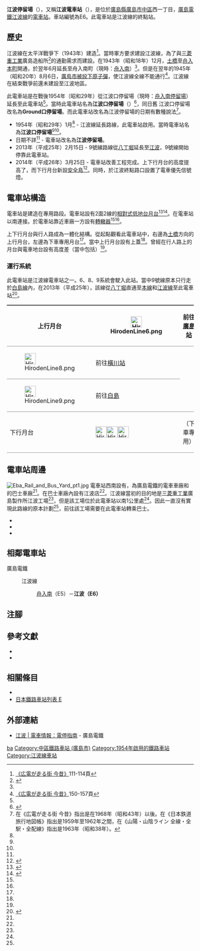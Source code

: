 {{Infobox station
|公司色 = #009944
|站名 = 江波
|圖片 = Eba-eki-1.jpg
|圖片說明 =翻新前的月台（2008年）
|日文原名 = 江波
|平假名 = えば
|羅馬拼音 = Eba
|副站名 = 
|所在地 = {{JPN}}[[廣島縣|廣島縣]][[廣島市|廣島市]][[中區_(廣島市)|中區]]{{Translink|ja|江波 (広島市)|江波 (廣島市)|江波}}西一丁目
|座標 = {{coord|34|22|20.77|N|132|26|9.05|E|type:railwaystation_region:JP-24|display=inline,title}}
|車站構造 = [[地面車站|地面車站]]
|月台配置 = 2面2線
|啟用年月日 = 1954年（昭和29年）1月<ref name="開業日">《広電が走る街 今昔》、《日本鐵道旅行地圖帳》指出是1月8日，《広島電鉄開業100年・創業70年史》433頁指出是1月7日。</ref>
|廢站年月日 = 
|乘客人數 = 
|上下車人次 = 
|統計年度 = 
|轉車 = 
|全寬備註 = 
|adjacent = {{Adjacent stations|system=廣島電鐵|line=江波線|left=舟入南|right=|note-left=E5<br/>0.4km|note-mid={{Color|#fedb4f|●}}E5<br/>距離[[土橋停留場|土橋]]2.6km|note-right=}}
}}
'''江波停留場'''（{{jpn|j=江波停留場|hg=えばていりゅうじょう|rm=Eba teiryūjō|f=y}}），又稱'''江波電車站'''（{{jpn|j=江波電停}}），是位於[[廣島縣|廣島縣]][[廣島市|廣島市]][[中區_(廣島市)|中區]]{{Translink|ja|江波 (広島市)|江波 (廣島市)|江波}}西一丁目，[[廣島電鐵|廣島電鐵]][[江波線|江波線]]的[[電車站|電車站]]。車站編號為E6。此電車站是江波線的終點站。

== 歷史 ==
江波線在太平洋戰爭下（1943年）建造<ref name=osafune>[[#osafune|《広電が走る街 今昔》]]111-114頁</ref>。當時軍方要求建設江波線，為了{{Translink|ja|江波 (広島市)|江波 (廣島市)|江波地區}}與[[三菱重工業|三菱重工業]]廣島造船所<ref name=energia>{{Cite web |url=http://www.energia.co.jp/eneso/keizai/research/pdf/MR1309-3.pdf |title=地域の発展を支える企業 第7回 三菱重工業株式会社広島製作所江波工場 |accessdate=2016-09-30 |date=2013-09 |format=PDF |work=エネルギア地域経済レポート |publisher=[[中國電力|中國電力]] |language=ja |archive-date=2016-10-01 |archive-url=https://web.archive.org/web/20161001211217/http://www.energia.co.jp/eneso/keizai/research/pdf/MR1309-3.pdf |dead-url=yes }}</ref>的通勤需求而建設。在1943年（昭和18年）12月，[[土橋停留場|土橋]]至[[舟入本町停留場|舟入本町]]開通，於翌年6月延長至舟入南町（現時：[[舟入南停留場|舟入南]]）<ref name=osafune/>。但是在翌年的1945年（昭和20年）8月6日，[[廣島市原子彈爆炸|廣島市被投下原子彈]]，使江波線全線不能通行<ref name=osafune2>[[#osafune|《広電が走る街 今昔》]]150-157頁</ref>。江波線在結束戰爭前還未建設至江波地區。

此電車站是在戰後1954年（昭和29年）從江波口停留場（現時：[[舟入南停留場|舟入南停留場]]）延長至此電車站<ref name=osafune2/>。當時此電車站名為'''江波口停留場'''（{{jpn|j=江波口停留場|hg=えばぐちていりゅうじょう}}）<ref name=chizu38>{{cite book|author=[[今尾惠介|今尾惠介]]（監修） |title={{Translink|ja|日本鉄道旅行地図帳|日本鐵道旅行地圖帳}} |publisher=[[新潮社|新潮社]] |volume=11 中国四国 |year=2009 |isbn=978-4-10-790029-6 |page=38}}</ref>，同日舊 江波口停留場改名為'''Ground口停留場'''。而此電車站改名為江波停留場的日期有數種說法<ref name="改称年">在《広電が走る街 今昔》指出是在1968年（昭和43年）以後。在《日本鉄道旅行地図帳》指出是1959年至1962年之間，在《山陽・山陰ライン 全線・全駅・全配線》指出是1963年（昭和38年）。</ref>。
* 1954年（昭和29年）1月<ref name="開業日"/> - 江波線延長路線，此電車站啟用。當時電車站名為'''江波口停留場'''<ref name=osafune2/><ref name=chizu38/>。
* 日期不詳<ref name="改称年"/> - 電車站改名為'''江波停留場'''。
* 2013年（平成25年）2月15日 - 9號線路線從[[八丁堀停留場|八丁堀]]延長至[[江波停留場|江波]]，9號線開始停靠此電車站。
* 2014年（平成26年）3月25日 - 電車站改善工程完成。上下行月台的高度提高了，而下行月台新設[[安全島|安全島]]<ref name=service>{{Cite web |url=http://www.hiroden.co.jp/improve-service/train.html |title=電車サービス向上計画 |accessdate=2016-09-30 |publisher=広島電鉄 |language=ja |archive-date=2020-11-30 |archive-url=https://web.archive.org/web/20201130210258/https://www.hiroden.co.jp/improve-service/train.html |dead-url=no }}</ref>。同時，於江波終點路口設置了電車優先信號燈。

== 電車站構造 ==
電車站是建造在專用路段。電車站設有2面2線的[[相對式月台|相對式低地台月台]]<ref name=jijo>{{Cite book|author=川島令三 |title={{Translink|ja|全国鉄道事情大研究|全國鐵道事情大研究}} |year=2009 |publisher={{Translink|ja|草思社}} |isbn=978-4-7942-1711-0 |volume=中国篇 2 |pages=103・108頁|language=ja}}</ref><ref name=line>{{Cite book|author=川島令三 |title=山陽・山陰ライン 全線・全駅・全配線 |year=2012 |publisher=[[講談社|講談社]] |series=【図説】 日本の鉄道 |isbn=978-4-06-295157-9 |volume=第7巻 広島エリア |pages=15・83-84頁|language=ja}}</ref>。在電車站以南連接{{Translink|ja|江波車庫|江波車廠}}。於電車站靠近車廠一方設有[[轉轍器|轉轍器]]<ref name=jijo/><ref name=line/>。

上下行月台與行人路成為一體化結構。從起點觀看此電車站中，右邊為[[土橋停留場|土橋]]方向的上行月台，左邊為下車專用月台<ref name=line/>。當中上行月台設有上蓋<ref name=jijo/>。曾經在行人路上的月台與電車地台設有高度差（當中包括{{Translink|ja|広島電鉄1000形電車 (2代)|廣島電鐵1000形電車 (第2代)|超低地台車輛}}）<ref name=service/>。

=== 運行系統 ===
{{See also|廣島電鐵#運行系統}}
此電車站是江波線電車站之一。6、8、9系統會駛入此站。當中9號線原本只行走於[[白島線|白島線]]內，在2013年（平成25年），該線從[[八丁堀停留場|八丁堀]]直通至[[廣島電鐵本線|本線]]和[[江波線|江波線]]至此電車站<ref>{{Cite press release |title=新型超低床車両1000形の営業運行開始について |publisher=広島電鉄 |date=2013-02-06 |url=http://hiroden.co.jp/what/new/topic1301-03.htm#130206_train |accessdate=2016-09-27 |archiveurl=https://web.archive.org/web/20150317235558/http://hiroden.co.jp/what/new/topic1301-03.htm#130206_train |archivedate=2015-03-17|language=ja}}</ref>。
{| style="border-collapse: collapse;"
|-
! rowspan="3" style="border-width: 2px 0; border-style: ridge; padding: 2px .5em;"|上行月台
| style="border-width: 2px 0; border-style: ridge; padding: 2px .5em;"|[[File:HirodenLine6.png|30px]]
| style="border-width: 2px 0; border-style: ridge; padding: 2px .5em;"|前往[[廣島站|廣島站]]
|-
| style="border-width: 2px 0; border-style: ridge; padding: 2px .5em;"|[[File:HirodenLine8.png|30px]]
| style="border-width: 2px 0; border-style: ridge; padding: 2px .5em;"|前往[[橫川站_(廣島縣)|橫川站]]
|-
| style="border-width: 2px 0; border-style: ridge; padding: 2px .5em;"|[[File:HirodenLine9.png|30px]]
| style="border-width: 2px 0; border-style: ridge; padding: 2px .5em;"|前往[[白島停留場|白島]]
|-
! rowspan="1" style="border-width: 2px 0; border-style: ridge; padding: 2px .5em;"|下行月台
| style="border-width: 2px 0; border-style: ridge; padding: 2px .5em;"|[[File:HirodenLine6.png|30px]][[File:HirodenLine8.png|30px]][[File:HirodenLine9.png|30px]]
| style="border-width: 2px 0; border-style: ridge; padding: 2px .5em;"|（下車專用）
|}

== 電車站周邊 ==
[[File:Eba_Rail_and_Bus_Yard_pt1.jpg|thumb]]
{{See also|江波 (廣島市)}}
電車站西南設有{{Translink|ja|江波車庫|江波車廠}}，為廣島電鐵的電車車廠和{{Translink|ja|広電バス|廣電巴士}}的巴士車廠<ref name=line/>。在巴士車廠內設有{{Translink|ja|マックスバリュ|MaxValu}}江波店<ref name=line/>。江波線當初的目的地是[[三菱重工業|三菱重工業]]廣島製作所江波工場<ref name=energia/>，但是該工場位於此電車站以南1公里處<ref name=line/>。因此一直沒有實現此路線的原本計劃<ref name=line/>，前往該工場需要在此電車站轉乘巴士。
* {{Translink|ja|広島県立広島商業高校|廣島縣立廣島商業高校}}
* {{Translink|ja|広島市立江波中学校|廣島市立江波中學}}
* {{Translink|ja|広島市江波山気象館|廣島市江波山氣象館}}

== 相鄰電車站 ==
; 廣島電鐵
: {{color|#fedb4f|■}}江波線
:: [[舟入南停留場|舟入南]]（E5）－'''江波（E6）'''
== 注腳 ==
{{Reflist}}
== 參考文獻 ==
* {{Cite book|title={{lang|ja|広島電鉄開業100年・創立70年史}} |year=2012 |publisher=廣島電鐵|language=ja |ref=hiroden}}
* {{Cite book|author=長船友則 |title={{lang|ja|広電が走る街 今昔}} |year=2005 |publisher=[[JTB出版|JTB出版]] |series=JTB Can Books |isbn=4-533-05986-4|language=ja |ref=osafune}}
== 相關條目 ==
* {{Translink|ja|江波 (広島市)|江波 (廣島市)}}
* [[日本鐵路車站列表_E|日本鐵路車站列表 E]]
{{Commonscat|Eba Station}}
== 外部連結 ==
* [http://www.hiroden.co.jp/train/route-guide/stop-guide/e-6.html 江波 | 電車情報：電停指南] {{Wayback|url=http://www.hiroden.co.jp/train/route-guide/stop-guide/e-6.html |date=20171008214231 }}{{ja icon}} - 廣島電鐵
{{江波線}}
{{DEFAULTSORT:Eba}}
[[Category:日本鐵路車站_E|ba]]
[[Category:中區鐵路車站_(廣島市)|Category:中區鐵路車站 (廣島市)]]
[[Category:1954年啟用的鐵路車站|Category:1954年啟用的鐵路車站]]
[[Category:江波線車站|Category:江波線車站]]